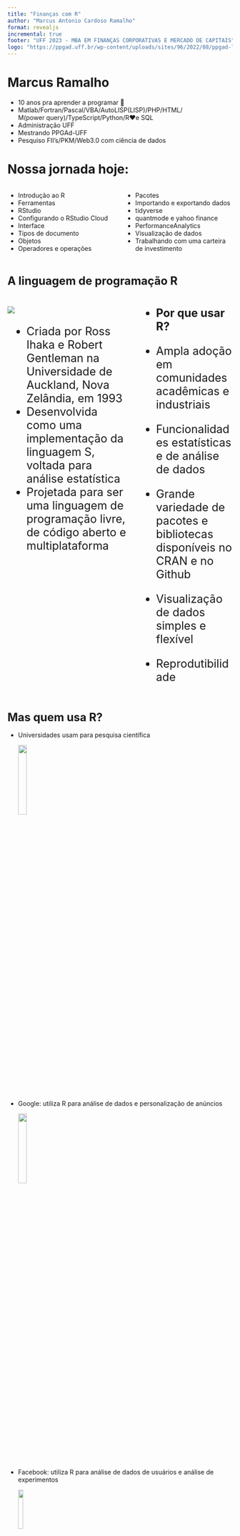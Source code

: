 ```yaml
---
title: "Finanças com R"
author: "Marcus Antonio Cardoso Ramalho"
format: revealjs
incremental: true
footer: "UFF 2023 - MBA EM FINANÇAS CORPORATIVAS E MERCADO DE CAPITAIS"
logo: "https://ppgad.uff.br/wp-content/uploads/sites/96/2022/08/ppgad-logo.jpg"
---
```


# Marcus Ramalho

-   10 anos pra aprender a programar 🤦‍
-   Matlab/Fortran/Pascal/VBA/AutoLISP(LISP)/PHP/HTML/\
    M(power query)/TypeScript/Python/R❤️e SQL
-   Administração UFF
-   Mestrando PPGAd-UFF
-   Pesquiso FII's/PKM/Web3.0 com ciência de dados

# Nossa jornada hoje:

::: columns
::: {.column width="50%"}
-   Introdução ao R
-   Ferramentas
-   RStudio
-   Configurando o RStudio Cloud
-   Interface
-   Tipos de documento
-   Objetos
-   Operadores e operações
:::

::: {.column width="50%"}
-   Pacotes
-   Importando e exportando dados
-   tidyverse
-   quantmode e yahoo finance
-   PerformanceAnalytics
-   Visualização de dados
-   Trabalhando com uma carteira de investimento
:::
:::

# A linguagem de programação R {background-image="https://www.codecademy.com/resources/blog/wp-content/uploads/2022/12/what-is-r-programming-language-used-for.png" background-opacity="15%" style="font-size: 25px"}

::: columns
::: {.column width="50%" style="font-size: 25px"}
![](https://uploads.cosx.org/2012/05/Ihaka-Gentleman.jpg)

-   Criada por Ross Ihaka e Robert Gentleman na Universidade de Auckland, Nova Zelândia, em 1993
-   Desenvolvida como uma implementação da linguagem S, voltada para análise estatística
-   Projetada para ser uma linguagem de programação livre, de código aberto e multiplataforma
:::

::: {.column width="50%" style="font-size: 25px"}
-   **Por que usar R?**

-   Ampla adoção em comunidades acadêmicas e industriais

-   Funcionalidades estatísticas e de análise de dados

-   Grande variedade de pacotes e bibliotecas disponíveis no CRAN e no Github

-   Visualização de dados simples e flexível

-   Reprodutibilidade
:::
:::

# Mas quem usa R? {style="font-size:25px"}

-   Universidades usam para pesquisa científica

    ![](https://media.tenor.com/9ItR8nSuxE0AAAAC/thumbs-up-computer.gif){width="20%"}

-   Google: utiliza R para análise de dados e personalização de anúncios

    ![](https://media.tenor.com/DJUPce9V1WMAAAAC/google-logo.gif){width="20%"}

-   Facebook: utiliza R para análise de dados de usuários e análise de experimentos

    ![](https://media.tenor.com/O_Xz04m4F4AAAAAd/mark-zuckerberg-facebook.gif){width="15%"}

# Ferramentas {style="font-size: 25px"}

::: panel-tabset
## Rstudio

É o ambiente mais usado pela comunidade

![](https://www.rstudio.com/assets/img/og/rstudio-og-fb-1.jpg){width="80%"}

## RStudio Cloud

![](https://www.softcrylic.com/wp-content/uploads/2019/05/rstudio-cloud-the-perfect-environment-to-teach-r-programming-language-featured-img.jpg){width="80%"}

## VSCode

![](https://i.pinimg.com/originals/69/b1/38/69b1383bea713ea5648cb007e15a35b7.png){width="80%"}
:::

# RStudio, seu melhor amigo {style="font-size:20px"}

-   Interface amigável

    ![](https://media.tenor.com/yiVNLvmXTb0AAAAj/1979-joe-leads-efforts.gif){width="10%"}

-   Você não precisa ser programador pra usar

    ![](https://media.tenor.com/lNtmoshuUI8AAAAi/bahroo-hacker.gif){width="10%"}

-   Ele te da dicas e te ajuda a encontrar erros

    ![](https://media.tenor.com/zjMfbvji8FAAAAAi/%25E5%258A%25A9%25E3%2581%2591%25E3%2581%25A6-%25E3%2583%2598%25E3%2583%25AB%25E3%2583%2597.gif){width="10%"}

-   Ele te faz passar raiva, mas geralmente o problema está entre a cadeira e o PC

    ![](https://media.tenor.com/iHgOa-519TkAAAAM/angry-angry-panda.gif)

# Baixando o Rstudio - posit.co/download {style="font-size:15px"}

<div>

<iframe src="https://posit.co/download/" width="1900" height="550">

</iframe>

</div>

# Configurando o RStudio Cloud {style="font-size:15px"}

-   Crie uma conta na posit cloud : [posit.cloud](https://posit.cloud/login?code=pRbFSqzFHAiBuJeAOFPm9qEFiIbKzT) ☁️

-   Crie um projeto

![](https://i.pinimg.com/originals/64/b5/85/64b5854a0264f215c7e425fd954ab98a.png){width="60%"}

# Vamos explorar o RStudio {style="font-size:25px"}

-   Elementos da interface

-   Tipos de documentos: r script; MD; RMD; QMD

![](https://media.tenor.com/7F2M-UN_d0sAAAAC/swinging-by-im-here.gif)

# Objetos {style="font-size:25px"}

-   Os objetos são elementos fundamentais para armazenar e manipular dados.

-   Eles podem conter diferentes tipos de informações, como números, textos, vetores, matrizes, data frames, entre outros.

![](https://media.tenor.com/Jm6tMdRfgooAAAAi/%25E6%2583%258A%25E5%2596%259C%25E5%259C%25A8%25E9%2587%258C%25E9%259D%25A2-%25E7%25A4%25BC%25E7%2589%25A9.gif)

::: callout-note
## Atenção!!

Não confunda Objeto com variável, ela representa através de um nome um valor armazenado em uma unidade de memória do computador. Usamos ela para acessar o conteúdo dos nossos objetos.
:::

# Operadores {style="font-size:25px"}

**São eles que permitem realizar operações lógicas, aritiméticas e de atribuição**

\huge

```r
#| echo: true
#| message: false
#| eval: false


# Operadores Aritméticos
x <- 10 + 5 - 2
y <- 3 * x

# Operadores de Comparação
z <- x > y
z <- x < y

# Operadores Lógicos
resultado <- (x > 5) & (y < 10)
resultado <- (x > 5) | (y < 10)

# Operadores de Atribuição
nome <- "João"
nome="João"
nome=="João"

# Operadores de Indexação
vetor <- c(1, 2, 3)
elemento <- vetor[2]



```

\normalsize

# Variáveis

```r

#| echo: true
#| message: false
#| eval: false
# Variável numérica
num <- 10
print(class(num))  # Imprime "numeric"

# Variável de caractere (string)
char <- "Hello, world!"
print(class(char))  # Imprime "character"

# Vetor numérico
vetor_num <- c(1, 2, 3, 4, 5)
print(class(vetor_num))  # Imprime "numeric"

# Vetor de caracteres
vetor_char <- c("maçã", "banana", "laranja")
print(class(vetor_char))  # Imprime "character"

# Fator (variável categórica)
fator <- factor(c("sim", "não", "sim", "sim"))
print(class(fator))  # Imprime "factor"

# Lista
lista <- list(nome = "João", idade = 30, cidade = "São Paulo")
print(class(lista))  # Imprime "list"

# Matriz
matriz <- matrix(c(1, 2, 3, 4, 5, 6), nrow = 2, ncol = 3)
print(class(matriz))  # Imprime "matrix"

# Data frame
data_frame <- data.frame(nome = c("João", "Maria"), idade = c(30, 25))
print(class(data_frame))  # Imprime "data.frame"

# Vetor lógico (booleano)
vetor_logico <- c(TRUE, FALSE, TRUE)
print(class(vetor_logico))  # Imprime "logical"

# Data (tipo de data/hora)
data_hora <- Sys.time()
print(class(data_hora))  # Imprime "POSIXct" ou "POSIXt"

```

# Pacotes

::: columns
::: {.column width="50%" style="font-size: 25px"}
![](https://media.tenor.com/fZ61hTnPKMYAAAAC/love-love-pack.gif)
:::

::: {.column width="50%" style="font-size: 25px"}
-   Os pacotes são bibliotecas de código escritas por desenvolvedores e comunidade do R.
-   Fornecem recursos adicionais que expandem as capacidades do R.
-   Permitem realizar análises estatísticas, visualizações de dados, aprendizado de máquina e muito mais.
:::
:::

# Por que usar pacotes? {style="font-size:25px"}

::: columns
::: {.column width="50%" style="font-size: 25px"}
-   Os pacotes oferecem funcionalidades especializadas, otimizadas e testadas para tarefas específicas.
-   Permitem economizar tempo e esforço, aproveitando códigos e algoritmos já implementados.
-   A comunidade do R contribui com uma ampla variedade de pacotes, garantindo opções para diferentes áreas de aplicação.
:::

::: {.column width="50%" style="font-size: 25px"}
![](https://media.tenor.com/8rDz-phclxUAAAAC/eu-quero.gif){width="80%"}
:::
:::

# Como usar? {style="font-size:25px"}

Você pode instalar e carregar pela interface ou...

```r
#| eval: false
#| echo: true
# Instalação de um pacote
install.packages("ggplot2")

# Carregamento de um pacote
library(ggplot2)

# Utilização de uma função do pacote
ggplot2::qplot(x, y, data = df)

```

# Importando dados {style="font-size:25px"}

É possível importar arquivos usando a interface ou comandos usando alguns pacotes

```r
#| eval: false
#| echo: true


library(readr)
dados_csv <- read_csv("dados.csv")

library(readxl)
dados_excel <- read_excel("dados.xlsx")

library(rio)
import("dados.xlsx")

library(httr)
resposta <- GET("https://api.exemplo.com/dados")
dados_api <- content(resposta, "parsed")
```

# Tidyverse {style="font-size:25px"}

É um conjunto de pacotes do R projetados para facilitar a manipulação, visualização e análise de dados.

![](https://rviews.rstudio.com/post/2017-06-09-What-is-the-tidyverse_files/tidyverse1.png)

# Filosofia {style="font-size:25px"}

-   "Dados desarrumados" (messy data) são difíceis de trabalhar.

-   O tidyverse segue o princípio de "dados arrumados" (tidy data), que são estruturados de maneira consistente e organizada, isso permite trabalhar de forma programática com os pacotes do tidyverse.

    ![](https://d33wubrfki0l68.cloudfront.net/6f1ddb544fc5c69a2478e444ab8112fb0eea23f8/91adc/images/tidy-1.png)

-   Cada variável deve ter sua própria coluna

-   Cada observação deve ter sua prórpia linha

-   Cada valor deve ter sua própria célula

# Exemplo de aplicação do tidyverse {style="font-size:20px"}

\huge

```r
#| echo: true


library(tidyverse)

# Carregar o conjunto de dados "mpg"
data(mpg)

# Manipulação de dados usando dplyr
dados_filtrados <- mpg %>%
  filter(cyl == 4 & drv == "f") %>%
  select(manufacturer, model, hwy)

# Visualização usando ggplot2
ggplot(dados_filtrados, aes(x = manufacturer, y = hwy)) +
  geom_point() +
  labs(x = "Fabricante", y = "Consumo de combustível (mpg)")

```

\normalsize

# Dados de preço de ativos usando o pacote quantmode {style="font-size:20px"}

::: columns
::: {.column width="50%" style="font-size: 20px"}
**Yahoo Finance:**

-   Uma das principais fontes de dados financeiros online.
-   Oferece uma ampla cobertura de ações, índices, moedas e dados financeiros de empresas.
-   O pacote quantmod utiliza a API(Interface de Programação de Aplicação)do Yahoo Finance para acessar esses dados.

**quantmod:**

-   Pacote do R para análise financeira.
-   Funcionalidades para obter series históricas de preço de ativos financeiros.
-   Amplamente utilizado por traders, analistas e pesquisadores financeiros.
:::

::: {.column width="50%" style="font-size: 20px"}
```r
#| echo: true
#| message: false

library(quantmod)

ticker <- "^BVSP"
getSymbols(ticker, src = "yahoo")
(dados_precos <- BVSP$BVSP.Close)

```
:::
:::

# Performance analytics {style="font-size:20px"}

::: columns
::: {.column width="50%" style="font-size: 20px"}
-   O pacote PerformanceAnalytics no R é uma ferramenta para análise de desempenho de investimentos e medidas de risco.
-   Vamos usar em conjunto com o quantmode para obter um grafico de retornos de um ativo por exemplo
:::

::: {.column width="50%" style="font-size: 20px"}
```r
#| echo: true
#| message: false

library(PerformanceAnalytics)

# Baixando dados de preços históricos
getSymbols("^BVSP",
           from = "2023-04-30",
             to = "2023-06-02")

# Calculando retornos diários
retornos <- Return.calculate(Cl(BVSP))

# Calculando retorno anualizado
retorno_anualizado <- Return.annualized(retornos, scale = 252)

# Criando gráfico de retornos
plot(retornos, main = "Gráfico de Retornos")

```
:::
:::

# Podemos melhorar aquele gráfico {style="font-size:20px"}

::: panel-tabset
## Estático ou...

```r
#| echo: true
#| message: false

retornos <- timetk::tk_tbl(retornos, rename_index ="Date") %>%
  drop_na()

g1 <- ggplot(data = retornos, aes(x = Date, y = BVSP.Close)) +
  geom_line(color = "blue") +
  labs(title = "Gráfico de Retornos", x = "Data", y = "Retornos") +
  theme_minimal()
g1
```

## Interativo

```r
#| echo: true
#| message: false
plotly::ggplotly(g1)
```
:::

# Trabalhando com um portifólio ou carteira {style="font-size:20px"}

-   Criar um novo projeto no RStudio cloud (ou posit cloud)
-   Criar um portifólio com 5 ativos ou mais (consultar no yahoo finance)
-   Baixar os dados de preço
-   Visualizar o gráfico de preços mensais dos ativos
-   Calcular e visualizar os retornos mensais
-   Explorar outras funções (se der tempo)
